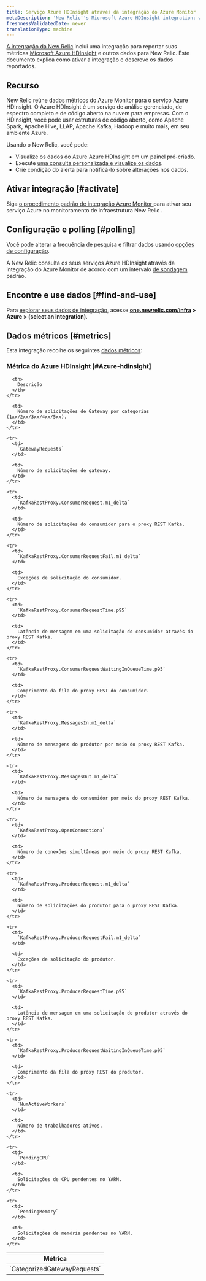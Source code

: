 ```yaml
---
title: Serviço Azure HDInsight através da integração do Azure Monitor
metaDescription: 'New Relic''s Microsoft Azure HDInsight integration: what data it reports and how to enable it.'
freshnessValidatedDate: never
translationType: machine
---
```


[A integração da New Relic](/docs/infrastructure/integrations-getting-started/getting-started/introduction-infrastructure-integrations) inclui uma integração para reportar suas métricas [Microsoft Azure HDInsight](https://azure.microsoft.com/en-us/products/hdinsight/) e outros dados para New Relic. Este documento explica como ativar a integração e descreve os dados reportados.

## Recurso

New Relic reúne dados métricos do Azure Monitor para o serviço Azure HDInsight. O Azure HDInsight é um serviço de análise gerenciado, de espectro completo e de código aberto na nuvem para empresas. Com o HDInsight, você pode usar estruturas de código aberto, como Apache Spark, Apache Hive, LLAP, Apache Kafka, Hadoop e muito mais, em seu ambiente Azure.

Usando o New Relic, você pode:

* Visualize os dados do Azure Azure HDInsight em um painel pré-criado.
* Execute [uma consulta personalizada e visualize os dados](/docs/infrastructure/integrations-getting-started/getting-started/use-integration-data-new-relic-insights).
* Crie condição do alerta para notificá-lo sobre alterações nos dados.

## Ativar integração [#activate]

Siga [o procedimento padrão de integração Azure Monitor ](/docs/infrastructure/microsoft-azure-integrations/azure-integrations-list/azure-monitor)para ativar seu serviço Azure no monitoramento de infraestrutura New Relic .

## Configuração e polling [#polling]

Você pode alterar a frequência de pesquisa e filtrar dados usando [opções de configuração](/docs/infrastructure/microsoft-azure-integrations/azure-integrations-list/azure-monitor/#settings).

A New Relic consulta os seus serviços Azure HDInsight através da integração do Azure Monitor de acordo com um intervalo [de sondagem](/docs/infrastructure/microsoft-azure-integrations/azure-integrations-list/azure-monitor/#settings) padrão.

## Encontre e use dados [#find-and-use]

Para [explorar seus dados de integração](/docs/infrastructure/integrations/find-use-infrastructure-integration-data), acesse <DoNotTranslate>**[one.newrelic.com/infra](https://one.newrelic.com/infra) > Azure > (select an integration)**</DoNotTranslate>.

## Dados métricos [#metrics]

Esta integração recolhe os seguintes [dados métricos](/docs/infrastructure/integrations-getting-started/getting-started/understand-integration-data-data-types#metric):

### Métrica do Azure HDInsight [#Azure-hdinsight]

<table>
  <thead>
    <tr>
      <th style={{ width: "300px" }}>
        Métrica
      </th>

      <th>
        Descrição
      </th>
    </tr>
  </thead>

  <tbody>
    <tr>
      <td>
        `CategorizedGatewayRequests`
      </td>

      <td>
        Número de solicitações de Gateway por categorias (1xx/2xx/3xx/4xx/5xx).
      </td>
    </tr>

    <tr>
      <td>
        `GatewayRequests`
      </td>

      <td>
        Número de solicitações de gateway.
      </td>
    </tr>

    <tr>
      <td>
        `KafkaRestProxy.ConsumerRequest.m1_delta`
      </td>

      <td>
        Número de solicitações do consumidor para o proxy REST Kafka.
      </td>
    </tr>

    <tr>
      <td>
        `KafkaRestProxy.ConsumerRequestFail.m1_delta`
      </td>

      <td>
        Exceções de solicitação do consumidor.
      </td>
    </tr>

    <tr>
      <td>
        `KafkaRestProxy.ConsumerRequestTime.p95`
      </td>

      <td>
        Latência de mensagem em uma solicitação do consumidor através do proxy REST Kafka.
      </td>
    </tr>

    <tr>
      <td>
        `KafkaRestProxy.ConsumerRequestWaitingInQueueTime.p95`
      </td>

      <td>
        Comprimento da fila do proxy REST do consumidor.
      </td>
    </tr>

    <tr>
      <td>
        `KafkaRestProxy.MessagesIn.m1_delta`
      </td>

      <td>
        Número de mensagens do produtor por meio do proxy REST Kafka.
      </td>
    </tr>

    <tr>
      <td>
        `KafkaRestProxy.MessagesOut.m1_delta`
      </td>

      <td>
        Número de mensagens do consumidor por meio do proxy REST Kafka.
      </td>
    </tr>

    <tr>
      <td>
        `KafkaRestProxy.OpenConnections`
      </td>

      <td>
        Número de conexões simultâneas por meio do proxy REST Kafka.
      </td>
    </tr>

    <tr>
      <td>
        `KafkaRestProxy.ProducerRequest.m1_delta`
      </td>

      <td>
        Número de solicitações do produtor para o proxy REST Kafka.
      </td>
    </tr>

    <tr>
      <td>
        `KafkaRestProxy.ProducerRequestFail.m1_delta`
      </td>

      <td>
        Exceções de solicitação do produtor.
      </td>
    </tr>

    <tr>
      <td>
        `KafkaRestProxy.ProducerRequestTime.p95`
      </td>

      <td>
        Latência de mensagem em uma solicitação de produtor através do proxy REST Kafka.
      </td>
    </tr>

    <tr>
      <td>
        `KafkaRestProxy.ProducerRequestWaitingInQueueTime.p95`
      </td>

      <td>
        Comprimento da fila do proxy REST do produtor.
      </td>
    </tr>

    <tr>
      <td>
        `NumActiveWorkers`
      </td>

      <td>
        Número de trabalhadores ativos.
      </td>
    </tr>

    <tr>
      <td>
        `PendingCPU`
      </td>

      <td>
        Solicitações de CPU pendentes no YARN.
      </td>
    </tr>

    <tr>
      <td>
        `PendingMemory`
      </td>

      <td>
        Solicitações de memória pendentes no YARN.
      </td>
    </tr>
  </tbody>
</table>